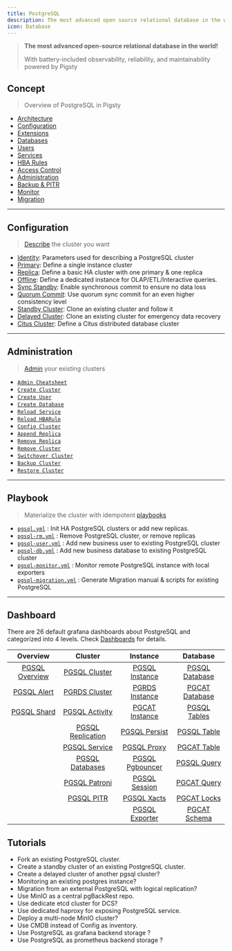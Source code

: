 ```yaml
---
title: PostgreSQL
description: The most advanced open source relational database in the world!
icon: Database
---
```



> **The most advanced open-source relational database in the world!**
>
> With battery-included observability, reliability, and maintainability powered by Pigsty

## Concept

> Overview of PostgreSQL in Pigsty

- [Architecture](/pgsql/arch/)
- [Configuration](/pgsql/config/)
- [Extensions](/pgsql/extension/)
- [Databases](/pgsql/db/)
- [Users](/pgsql/user/)
- [Services](/pgsql/service/)
- [HBA Rules](/pgsql/hba/)
- [Access Control](/pgsql/acl)
- [Administration](/pgsql/admin/)
- [Backup & PITR](/pgsql/backup/)
- [Monitor](/pgsql/monitor/)
- [Migration](/pgsql/migration/)

------

## Configuration

> [Describe](/pgsql/config/) the cluster you want

- [Identity](/pgsql/config/#identity-parameters): Parameters used for describing a PostgreSQL cluster
- [Primary](/pgsql/config/#primary): Define a single instance cluster
- [Replica](/pgsql/config/#replica): Define a basic HA cluster with one primary & one replica
- [Offline](/pgsql/config/#offline): Define a dedicated instance for OLAP/ETL/Interactive queries.
- [Sync Standby](/pgsql/config/#sync-standby): Enable synchronous commit to ensure no data loss
- [Quorum Commit](/pgsql/config/#quorum-commit): Use quorum sync commit for an even higher consistency level
- [Standby Cluster](/pgsql/config/#standby-cluster): Clone an existing cluster and follow it
- [Delayed Cluster](/pgsql/config/#delayed-cluster): Clone an existing cluster for emergency data recovery
- [Citus Cluster](/pgsql/config/#citus-cluster): Define a Citus distributed database cluster

------

## Administration

> [Admin](/pgsql/admin/) your existing clusters

- [`Admin Cheatsheet`](/pgsql/admin#cheatsheet)
- [`Create Cluster`](/pgsql/admin#create-cluster)
- [`Create User`](/pgsql/admin#create-user)
- [`Create Database`](/pgsql/admin#create-database)
- [`Reload Service`](/pgsql/admin#reload-service)
- [`Reload HBARule`](/pgsql/admin#reload-hbarule)
- [`Config Cluster`](/pgsql/admin#config-cluster)
- [`Append Replica`](/pgsql/admin#append-replica)
- [`Remove Replica`](/pgsql/admin#remove-replica)
- [`Remove Cluster`](/pgsql/admin#remove-cluster)
- [`Switchover Cluster`](/pgsql/admin#switchover)
- [`Backup Cluster`](/pgsql/admin#backup-cluster)
- [`Restore Cluster`](/pgsql/admin#restore-cluster)

------

## Playbook

> Materialize the cluster with idempotent [playbooks](/pgsql/playbook/)

- [`pgsql.yml`](/pgsql/playbook/#pgsqlyml) : Init HA PostgreSQL clusters or add new replicas.
- [`pgsql-rm.yml`](/pgsql/playbook/#pgsql-rmyml) : Remove PostgreSQL cluster, or remove replicas
- [`pgsql-user.yml`](/pgsql/playbook/#pgsql-useryml) : Add new business user to existing PostgreSQL cluster
- [`pgsql-db.yml`](/pgsql/playbook/#pgsql-dbyml) : Add new business database to existing PostgreSQL cluster
- [`pgsql-monitor.yml`](/pgsql/playbook/#pgsql-monitoryml) : Monitor remote PostgreSQL instance with local exporters
- [`pgsql-migration.yml`](/pgsql/playbook/#pgsql-migrationyml) : Generate Migration manual & scripts for existing PostgreSQL


------

## Dashboard

There are 26 default grafana dashboards about PostgreSQL and categorized into 4 levels. Check [Dashboards](/pgsql/dashboard/) for details.

|                         Overview                          |                             Cluster                             |                          Instance                           |                         Database                          |
|:---------------------------------------------------------:|:---------------------------------------------------------------:|:-----------------------------------------------------------:|:---------------------------------------------------------:|
| [PGSQL Overview](https://g.pgsty.com/d/pgsql-overview) |     [PGSQL Cluster](https://g.pgsty.com/d/pgsql-cluster)     |  [PGSQL Instance](https://g.pgsty.com/d/pgsql-instance)  | [PGSQL Database](https://g.pgsty.com/d/pgsql-database) |
|    [PGSQL Alert](https://g.pgsty.com/d/pgsql-alert)    |     [PGRDS Cluster](https://g.pgsty.com/d/pgrds-cluster)     |  [PGRDS Instance](https://g.pgsty.com/d/pgrds-instance)  | [PGCAT Database](https://g.pgsty.com/d/pgcat-database) |
|    [PGSQL Shard](https://g.pgsty.com/d/pgsql-shard)    |    [PGSQL Activity](https://g.pgsty.com/d/pgsql-activity)    |  [PGCAT Instance](https://g.pgsty.com/d/pgcat-instance)  |   [PGSQL Tables](https://g.pgsty.com/d/pgsql-tables)   |
|                                                           | [PGSQL Replication](https://g.pgsty.com/d/pgsql-replication) |   [PGSQL Persist](https://g.pgsty.com/d/pgsql-persist)   |    [PGSQL Table](https://g.pgsty.com/d/pgsql-table)    |
|                                                           |     [PGSQL Service](https://g.pgsty.com/d/pgsql-service)     |     [PGSQL Proxy](https://g.pgsty.com/d/pgsql-proxy)     |    [PGCAT Table](https://g.pgsty.com/d/pgcat-table)    |
|                                                           |   [PGSQL Databases](https://g.pgsty.com/d/pgsql-databases)   | [PGSQL Pgbouncer](https://g.pgsty.com/d/pgsql-pgbouncer) |    [PGSQL Query](https://g.pgsty.com/d/pgsql-query)    |
|                                                           |     [PGSQL Patroni](https://g.pgsty.com/d/pgsql-patroni)     |   [PGSQL Session](https://g.pgsty.com/d/pgsql-session)   |    [PGCAT Query](https://g.pgsty.com/d/pgcat-query)    |
|                                                           |        [PGSQL PITR](https://g.pgsty.com/d/pgsql-pitr)        |     [PGSQL Xacts](https://g.pgsty.com/d/pgsql-xacts)     |    [PGCAT Locks](https://g.pgsty.com/d/pgcat-locks)    |
|                                                           |                                                                 |  [PGSQL Exporter](https://g.pgsty.com/d/pgsql-exporter)  |   [PGCAT Schema](https://g.pgsty.com/d/pgcat-schema)   |

## Tutorials

- Fork an existing PostgreSQL cluster.
- Create a standby cluster of an existing PostgreSQL cluster.
- Create a delayed cluster of another pgsql cluster?
- Monitoring an existing postgres instance?
- Migration from an external PostgreSQL with logical replication?
- Use MinIO as a central pgBackRest repo.
- Use dedicate etcd cluster for DCS?
- Use dedicated haproxy for exposing PostgreSQL service.
- Deploy a multi-node MinIO cluster?
- Use CMDB instead of Config as inventory.
- Use PostgreSQL as grafana backend storage ?
- Use PostgreSQL as prometheus backend storage ?